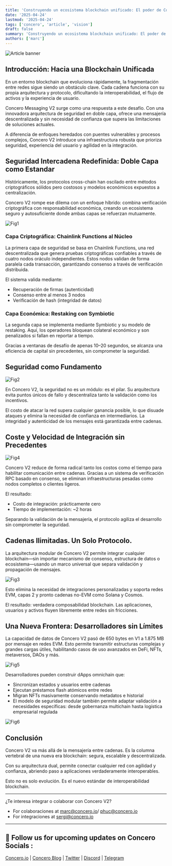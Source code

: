 ```yaml
---
title: 'Construyendo un ecosistema blockchain unificado: El poder de Concero V2'
date: '2025-04-24'
lastmod: '2025-04-24'
tags: ['concero', 'article', 'vision']
draft: false
summary: 'Construyendo un ecosistema blockchain unificado: El poder de Concero V2'
authors: ['marc']
---
```


![Article banner](/static/images/concero/article/the-power-of-concero-v2/banner_spanish.png)

## Introducción: Hacia una Blockchain Unificada

En un entorno blockchain que evoluciona rápidamente, la fragmentación entre redes sigue siendo un obstáculo clave. Cada cadena funciona con su propia arquitectura y protocolo, dificultando la interoperabilidad, el flujo de activos y la experiencia de usuario.

Concero Messaging V2 surge como una respuesta a este desafío. Con una innovadora arquitectura de seguridad en doble capa, ofrece una mensajería descentralizada y sin necesidad de confianza que supera las limitaciones de soluciones actuales.

A diferencia de enfoques heredados con puentes vulnerables y procesos complejos, Concero V2 introduce una infraestructura robusta que prioriza seguridad, experiencia del usuario y agilidad en la integración.


## Seguridad Intercadena Redefinida: Doble Capa como Estandar

Históricamente, los protocolos cross-chain han oscilado entre métodos criptográficos sólidos pero costosos y modelos económicos expuestos a centralización.

Concero V2 rompe ese dilema con un enfoque híbrido: combina verificación criptográfica con responsabilidad económica, creando un ecosistema seguro y autosuficiente donde ambas capas se refuerzan mutuamente.

![Fig1](/static/images/concero/article/the-power-of-concero-v2/fig1.png)

### Capa Criptográfica: Chainlink Functions al Núcleo

La primera capa de seguridad se basa en Chainlink Functions, una red descentralizada que genera pruebas criptográficas confiables a través de cuatro nodos oráculo independientes. Estos nodos validan de forma paralela cada transacción, garantizando consenso a través de verificación distribuida.

El sistema valida mediante:

- Recuperación de firmas (autenticidad)
- Consenso entre al menos 3 nodos
- Verificación de hash (integridad de datos)

### Capa Económica: Restaking con Symbiotic

La segunda capa se implementa mediante Symbiotic y su modelo de restaking. Aquí, los operadores bloquean colateral económico y son penalizados si fallan en reportar a tiempo.

Gracias a ventanas de desafío de apenas 10–20 segundos, se alcanza una eficiencia de capital sin precedentes, sin comprometer la seguridad.

## Seguridad como Fundamento

![Fig2](/static/images/concero/article/the-power-of-concero-v2/fig2.png)

En Concero V2, la seguridad no es un módulo: es el pilar. Su arquitectura evita puntos únicos de fallo y descentraliza tanto la validación como los incentivos.

El costo de atacar la red supera cualquier ganancia posible, lo que disuade ataques y elimina la necesidad de confianza en intermediarios. La integridad y autenticidad de los mensajes está garantizada entre cadenas.

## Coste y Velocidad de Integración sin Precedentes

![Fig4](/static/images/concero/article/the-power-of-concero-v2/fig4.png)

Concero V2 reduce de forma radical tanto los costos como el tiempo para habilitar comunicación entre cadenas. Gracias a un sistema de verificación RPC basado en consenso, se eliminan infraestructuras pesadas como nodos completos o clientes ligeros.

El resultado:

- Costo de integración: prácticamente cero
- Tiempo de implementación: ~2 horas

Separando la validación de la mensajería, el protocolo agiliza el desarrollo sin comprometer la seguridad.


## Cadenas Ilimitadas. Un Solo Protocolo.

La arquitectura modular de Concero V2 permite integrar cualquier blockchain—sin importar mecanismo de consenso, estructura de datos o ecosistema—usando un marco universal que separa validación y propagación de mensajes.

![Fig3](/static/images/concero/article/the-power-of-concero-v2/fig3.png)

Esto elimina la necesidad de integraciones personalizadas y soporta redes EVM, capas 2 y pronto cadenas no-EVM como Solana y Cosmos.

El resultado: verdadera composabilidad blockchain. Las aplicaciones, usuarios y activos fluyen libremente entre redes sin fricciones.

## Una Nueva Frontera: Desarrolladores sin Límites

La capacidad de datos de Concero V2 pasó de 650 bytes en V1 a 1.875 MB por mensaje en redes EVM. Esto permite transmitir estructuras complejas y grandes cargas útiles, habilitando casos de uso avanzados en DeFi, NFTs, metaversos, DAOs y más.

![Fig5](/static/images/concero/article/the-power-of-concero-v2/fig5.png)

Desarrolladores pueden construir dApps omnichain que:

- Sincronizan estados y usuarios entre cadenas
- Ejecutan préstamos flash atómicos entre redes
- Migran NFTs masivamente conservando metadatos e historial
- El modelo de seguridad modular también permite adaptar validación a necesidades específicas: desde gobernanza multichain hasta logística empresarial regulada

![Fig6](/static/images/concero/article/the-power-of-concero-v2/fig6.png)

## Conclusión

Concero V2 va más allá de la mensajería entre cadenas. Es la columna vertebral de una nueva era blockchain: segura, escalable y descentralizada.

Con su arquitectura dual, permite conectar cualquier red con agilidad y confianza, abriendo paso a aplicaciones verdaderamente interoperables.

Esto no es solo evolución. Es el nuevo estándar de interoperabilidad blockchain.

---

¿Te interesa integrar o colaborar con Concero V2?

- For colaboraciones at [marc@concero.io](mailto:marc@concero.io)/ [phuc@concero.io](mailto:phuc@concero.io)
- For integraciones at [sergi@concero.io](mailto:sergi@concero.io)

---

## 🤝 Follow us for upcoming updates on Concero Socials :

[Concero.io](https://concero.io) | [Concero Blog](https://blog.concero.io) | [Twitter](https://x.com/concero_io) | [Discord](https://discord.com/invite/lanca) | [Telegram](https://t.me/concero_news)

